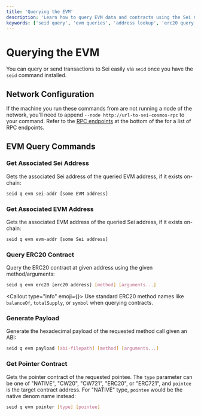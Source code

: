 ```yaml
---
title: 'Querying the EVM'
description: 'Learn how to query EVM data and contracts using the Sei CLI (seid). Comprehensive guide covering address queries, contract interactions, and pointer lookups.'
keywords: ['seid query', 'evm queries', 'address lookup', 'erc20 query', 'contract pointer']
---
```



# Querying the EVM

You can query or send transactions to Sei easily via `seid` once you have the `seid` command installed.

## Network Configuration

If the machine you run these commands from are not running a node of the network, you'll need to append `--node http://url-to-sei-cosmos-rpc` to your command. Refer to the [RPC endpoints](/) at the bottom of the for a list of RPC endpoints.

## EVM Query Commands

### Get Associated Sei Address

Gets the associated Sei address of the queried EVM address, if it exists on-chain:

```bash copy
seid q evm sei-addr [some EVM address]
```

### Get Associated EVM Address

Gets the associated EVM address of the queried Sei address, if it exists on-chain:

```bash copy
seid q evm evm-addr [some Sei address]
```

### Query ERC20 Contract

Query the ERC20 contract at given address using the given method/arguments:

```bash copy
seid q evm erc20 [erc20 address] [method] [arguments...]
```

<Callout type="info" emoji={<IconInfoCircle className="h-5 w-5 mt-1" />}>
  Use standard ERC20 method names like `balanceOf`, `totalSupply`, or `symbol` when querying contracts.
</Callout>

### Generate Payload

Generate the hexadecimal payload of the requested method call given an ABI:

```bash copy
seid q evm payload [abi-filepath] [method] [arguments...]
```

### Get Pointer Contract

Gets the pointer contract of the requested pointee. The `type` parameter can be one of "NATIVE", "CW20", "CW721", "ERC20", or "ERC721", and `pointee` is the target contract address. For "NATIVE" type, `pointee` would be the native denom name instead:

```bash copy
seid q evm pointer [type] [pointee]
```

